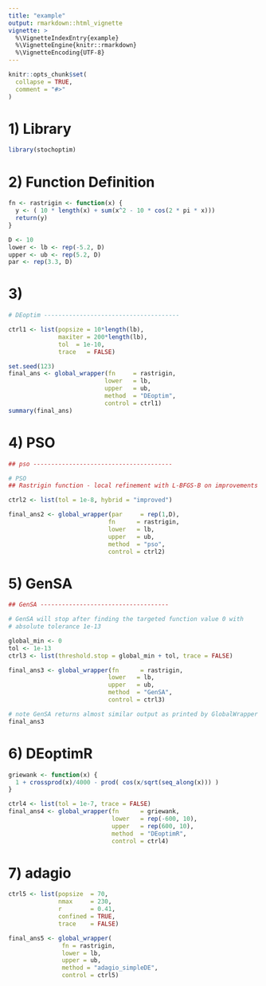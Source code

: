 ```yaml
---
title: "example"
output: rmarkdown::html_vignette
vignette: >
  %\VignetteIndexEntry{example}
  %\VignetteEngine{knitr::rmarkdown}
  %\VignetteEncoding{UTF-8}
---
```


```r
knitr::opts_chunk$set(
  collapse = TRUE,
  comment = "#>"
)
```

# 1) Library
```r
library(stochoptim)
```


# 2) Function Definition
```r
fn <- rastrigin <- function(x) {
  y <- ( 10 * length(x) + sum(x^2 - 10 * cos(2 * pi * x)))
  return(y)
}

D <- 10
lower <- lb <- rep(-5.2, D)
upper <- ub <- rep(5.2, D)
par <- rep(3.3, D)
```

# 3) 
```r
# DEoptim --------------------------------------

ctrl1 <- list(popsize = 10*length(lb),
              maxiter = 200*length(lb),
              tol  = 1e-10,
              trace   = FALSE)

set.seed(123)
final_ans <- global_wrapper(fn     = rastrigin,
                           lower   = lb,
                           upper   = ub,
                           method  = "DEoptim",
                           control = ctrl1)
summary(final_ans)
```

# 4) PSO
```r
## pso ---------------------------------------

# PSO
## Rastrigin function - local refinement with L-BFGS-B on improvements

ctrl2 <- list(tol = 1e-8, hybrid = "improved")

final_ans2 <- global_wrapper(par     = rep(1,D),
                            fn      = rastrigin,
                            lower   = lb,
                            upper   = ub,
                            method  = "pso",
                            control = ctrl2)
```

# 5) GenSA
```r
## GenSA ------------------------------------

# GenSA will stop after finding the targeted function value 0 with
# absolute tolerance 1e-13

global_min <- 0
tol <- 1e-13
ctrl3 <- list(threshold.stop = global_min + tol, trace = FALSE)

final_ans3 <- global_wrapper(fn      = rastrigin,
                            lower   = lb,
                            upper   = ub,
                            method  = "GenSA",
                            control = ctrl3)

# note GenSA returns almost similar output as printed by GlobalWrapper
final_ans3
```

# 6) DEoptimR

```r
griewank <- function(x) {
  1 + crossprod(x)/4000 - prod( cos(x/sqrt(seq_along(x))) )
}

ctrl4 <- list(tol = 1e-7, trace = FALSE)
final_ans4 <- global_wrapper(fn      = griewank,
                             lower   = rep(-600, 10),
                             upper   = rep(600, 10),
                             method  = "DEoptimR",
                             control = ctrl4)
```

# 7) adagio

```r
ctrl5 <- list(popsize  = 70, 
              nmax     = 230,
              r        = 0.41, 
              confined = TRUE, 
              trace    = FALSE)

final_ans5 <- global_wrapper(
               fn = rastrigin, 
               lower = lb, 
               upper = ub, 
               method = "adagio_simpleDE", 
               control = ctrl5)
```
